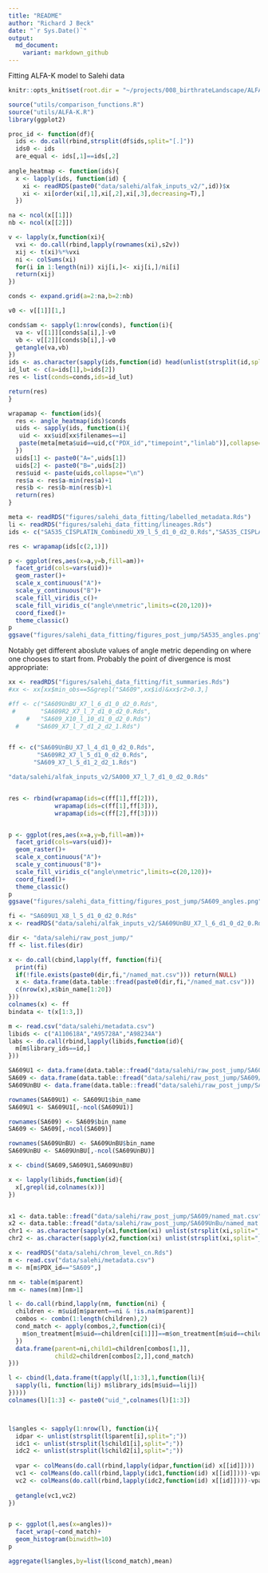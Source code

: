 ```yaml
---
title: "README"
author: "Richard J Beck"
date: "`r Sys.Date()`"
output:
  md_document:
    variant: markdown_github
---
```


Fitting ALFA-K model to Salehi data

```r
knitr::opts_knit$set(root.dir = "~/projects/008_birthrateLandscape/ALFA-K/")
```

```r

source("utils/comparison_functions.R")
source("utils/ALFA-K.R")
library(ggplot2)
```

```r

proc_id <- function(df){
  ids <- do.call(rbind,strsplit(df$ids,split="[.]"))
  ids0 <- ids
  are_equal <- ids[,1]==ids[,2]
 
angle_heatmap <- function(ids){
  x <- lapply(ids, function(id) {
    xi <- readRDS(paste0("data/salehi/alfak_inputs_v2/",id))$x
    xi <- xi[order(xi[,1],xi[,2],xi[,3],decreasing=T),]
  })

na <- ncol(x[[1]])
nb <- ncol(x[[2]])

v <- lapply(x,function(xi){
  vxi <- do.call(rbind,lapply(rownames(xi),s2v))
  xij <- t(xi)%*%vxi
  ni <- colSums(xi)
  for(i in 1:length(ni)) xij[i,]<- xij[i,]/ni[i]
  return(xij)
})

conds <- expand.grid(a=2:na,b=2:nb)

v0 <- v[[1]][1,]

conds$am <- sapply(1:nrow(conds), function(i){
  va <- v[[1]][conds$a[i],]-v0
  vb <- v[[2]][conds$b[i],]-v0
  getangle(va,vb)
})
ids <- as.character(sapply(ids,function(id) head(unlist(strsplit(id,split=".Rds")),1)))
id_lut <- c(a=ids[1],b=ids[2])
res <- list(conds=conds,ids=id_lut)

return(res)
}

wrapamap <- function(ids){
  res <- angle_heatmap(ids)$conds
  uids <- sapply(ids, function(i){
   uid <- xx$uid[xx$filenames==i]
   paste(meta[meta$uid==uid,c("PDX_id","timepoint","linlab")],collapse=" ")
  })
  uids[1] <- paste0("A=",uids[1])
  uids[2] <- paste0("B=",uids[2])
  res$uid <- paste(uids,collapse="\n")
  res$a <- res$a-min(res$a)+1
  res$b <- res$b-min(res$b)+1
  return(res)
}

```

```r
meta <- readRDS("figures/salehi_data_fitting/labelled_metadata.Rds")
li <- readRDS("figures/salehi_data_fitting/lineages.Rds")
ids <- c("SA535_CISPLATIN_CombinedU_X9_l_5_d1_0_d2_0.Rds","SA535_CISPLATIN_CombinedT_X10_l_6_d1_0_d2_0.Rds")

res <- wrapamap(ids[c(2,1)])

p <- ggplot(res,aes(x=a,y=b,fill=am))+
  facet_grid(cols=vars(uid))+
  geom_raster()+
  scale_x_continuous("A")+
  scale_y_continuous("B")+
  scale_fill_viridis_c()+
  scale_fill_viridis_c("angle\nmetric",limits=c(20,120))+
  coord_fixed()+
  theme_classic()
p
ggsave("figures/salehi_data_fitting/figures_post_jump/SA535_angles.png",plot=p,width=3,height=2.5,units="in")


```
Notably get different aboslute values of angle metric depending on where one chooses to start from. Probably the point of divergence is most appropriate:
```r

xx <- readRDS("figures/salehi_data_fitting/fit_summaries.Rds")
#xx <- xx[xx$min_obs==5&grepl("SA609",xx$id)&xx$r2>0.3,]

#ff <- c("SA609UnBU_X7_l_6_d1_0_d2_0.Rds",
 #       "SA609R2_X7_l_7_d1_0_d2_0.Rds",
     #   "SA609_X10_l_10_d1_0_d2_0.Rds")
  #     "SA609_X7_l_7_d1_2_d2_1.Rds")


ff <- c("SA609UnBU_X7_l_4_d1_0_d2_0.Rds",
        "SA609R2_X7_l_5_d1_0_d2_0.Rds",
       "SA609_X7_l_5_d1_2_d2_1.Rds")

"data/salehi/alfak_inputs_v2/SA000_X7_l_7_d1_0_d2_0.Rds"


res <- rbind(wrapamap(ids=c(ff[1],ff[2])),
             wrapamap(ids=c(ff[1],ff[3])),
             wrapamap(ids=c(ff[2],ff[3])))


p <- ggplot(res,aes(x=a,y=b,fill=am))+
  facet_grid(cols=vars(uid))+
  geom_raster()+
  scale_x_continuous("A")+
  scale_y_continuous("B")+
  scale_fill_viridis_c("angle\nmetric",limits=c(20,120))+
  coord_fixed()+
  theme_classic()
p
ggsave("figures/salehi_data_fitting/figures_post_jump/SA609_angles.png",plot=p,width=7,height=2.5,units="in")

```

```r

fi <- "SA609U1_X8_l_5_d1_0_d2_0.Rds"
x <- readRDS("data/salehi/alfak_inputs_v2/SA609UnBU_X7_l_6_d1_0_d2_0.Rds")$x
```

```r

dir <- "data/salehi/raw_post_jump/"
ff <- list.files(dir)

x <- do.call(cbind,lapply(ff, function(fi){
  print(fi)
  if(!file.exists(paste0(dir,fi,"/named_mat.csv"))) return(NULL)
  x <- data.frame(data.table::fread(paste0(dir,fi,"/named_mat.csv")))
  c(nrow(x),x$bin_name[1:20])
}))
colnames(x) <- ff
bindata <- t(x[1:3,])
```

```r
m <- read.csv("data/salehi/metadata.csv")
libids <- c("A110618A","A95728A","A98234A")
labs <- do.call(rbind,lapply(libids,function(id){
  m[m$library_ids==id,]
}))

SA609U1 <- data.frame(data.table::fread("data/salehi/raw_post_jump/SA609U1/named_mat.csv"))
SA609 <- data.frame(data.table::fread("data/salehi/raw_post_jump/SA609/named_mat.csv"))
SA609UnBU <- data.frame(data.table::fread("data/salehi/raw_post_jump/SA609UnBU/named_mat.csv"))

rownames(SA609U1) <- SA609U1$bin_name
SA609U1 <- SA609U1[,-ncol(SA609U1)]

rownames(SA609) <- SA609$bin_name
SA609 <- SA609[,-ncol(SA609)]

rownames(SA609UnBU) <- SA609UnBU$bin_name
SA609UnBU <- SA609UnBU[,-ncol(SA609UnBU)]

x <- cbind(SA609,SA609U1,SA609UnBU)

x <- lapply(libids,function(id){
  x[,grepl(id,colnames(x))]
})



```


```r

x1 <- data.table::fread("data/salehi/raw_post_jump/SA609/named_mat.csv")$bin_name
x2 <- data.table::fread("data/salehi/raw_post_jump/SA609UnBu/named_mat.csv")$bin_name
chr1 <- as.character(sapply(x1,function(xi) unlist(strsplit(xi,split="_"))[1]))
chr2 <- as.character(sapply(x2,function(xi) unlist(strsplit(xi,split="_"))[1]))

```

```r

x <- readRDS("data/salehi/chrom_level_cn.Rds")
m <- read.csv("data/salehi/metadata.csv")
m <- m[m$PDX_id=="SA609",]

nm <- table(m$parent)
nm <- names(nm)[nm>1]

l <- do.call(rbind,lapply(nm, function(ni) {
  children <- m$uid[m$parent==ni & !is.na(m$parent)]
  combos <- combn(1:length(children),2)
  cond_match <- apply(combos,2,function(ci){
    m$on_treatment[m$uid==children[ci[1]]]==m$on_treatment[m$uid==children[ci[2]]]
  })
  data.frame(parent=ni,child1=children[combos[1,]],
             child2=children[combos[2,]],cond_match)
}))

l <- cbind(l,data.frame(t(apply(l[,1:3],1,function(li){
  sapply(li, function(lij) m$library_ids[m$uid==lij])
}))))
colnames(l)[1:3] <- paste0("uid_",colnames(l)[1:3])



l$angles <- sapply(1:nrow(l), function(i){
  idpar <- unlist(strsplit(l$parent[i],split=";"))
  idc1 <- unlist(strsplit(l$child1[i],split=";"))
  idc2 <- unlist(strsplit(l$child2[i],split=";"))
  
  vpar <- colMeans(do.call(rbind,lapply(idpar,function(id) x[[id]])))
  vc1 <- colMeans(do.call(rbind,lapply(idc1,function(id) x[[id]])))-vpar
  vc2 <- colMeans(do.call(rbind,lapply(idc2,function(id) x[[id]])))-vpar
  
  getangle(vc1,vc2)
})


p <- ggplot(l,aes(x=angles))+
  facet_wrap(~cond_match)+
  geom_histogram(binwidth=10)
p

aggregate(l$angles,by=list(l$cond_match),mean)
```



